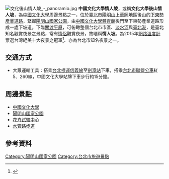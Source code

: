{{coord|25.134091|N|121.539625|E|display=title}}
[[File:文化後山情人坡_-_panoramio.jpg|thumb]]
'''中國文化大學情人坡'''，或稱'''文化大學後山情人坡'''，為[[中國文化大學|中國文化大學]]周邊景點之一，位於[[臺北市|臺北市]][[陽明山|陽明山]]上[[華岡|華岡]]地區後山的[[下東勢產業道路|下東勢產業道路]]，緊鄰[[陽明山國家公園|陽明山國家公園]]，由[[中國文化大學體育館|中國文化大學體育館]]後門至下東勢產業道路形成一處下坡道。下臨[[關渡平原|關渡平原]]，可俯瞰整個台北市市區、[[淡水河|淡水河]]與[[臺北港|臺北港]]，是臺北知名觀賞夜景之景點，常有[[情侶|情侶]]觀賞夜景，故暱稱'''情人坡'''。為2015年[[網路溫度計|網路溫度計]]票選台灣絕美十大夜景之冠軍<ref>{{cite web|url=http://dailyview.tw/Daily/2015/07/31|title=約會就是要看夜景啊！台灣絕美十大夜景|publisher=網路溫度計|language=zh-tw|location=臺北市|year=2015-07-31|access-date=2015-08-05|archive-date=2015-08-03|archive-url=https://web.archive.org/web/20150803002327/http://dailyview.tw/Daily/2015/07/31}}</ref>、亦為台北市知名夜景之一。

==交通方式==
*大眾運輸工具：搭乘[[台北捷運信義線|台北捷運信義線]]至[[劍潭站|劍潭站]]下車，搭乘[[台北市聯營公車|台北市聯營公車]]紅5、260線，中國文化大學站牌下車步行約15分鐘。

==周邊景點==
*[[中國文化大學|中國文化大學]]
*[[陽明山國家公園|陽明山國家公園]]
*[[花卉試驗中心|花卉試驗中心]]
*[[水管路步道|水管路步道]]

==參考資料==
{{reflist}}

{{中國文化大學校園景點}}
[[Category:陽明山國家公園|Category:陽明山國家公園]]
[[Category:台北市旅遊景點|Category:台北市旅遊景點]]